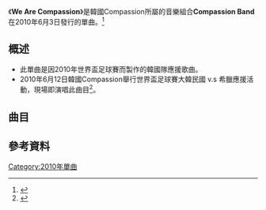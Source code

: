 {{Infobox song
| name     = We Are Compassion
| type     = [[單曲|單曲]]
| artist   = Compassion Band
| cover    = Compassionband We are Compassion.jpg
| alt      = 
| genre    = [[韓國流行音樂|韓國流行音樂]]
| released = 2010年6月3日
| label    = LOEN Entertainment
| producer = 
| length   = 7:52
}}
《'''We Are Compassion'''》是韓國Compassion所屬的音樂組合'''Compassion Band'''在2010年6月3日發行的單曲。<ref>{{cite news |language = ko |url = http://music.daum.net/album/main?album_id=498502 |title = Compassion Band(DAUM 앨범) |publisher = DAUM |date = 2010-06-03 |access-date = 2012-02-05 |archive-url = https://web.archive.org/web/20190218091118/http://music.daum.net/album/main?album_id=498502 |archive-date = 2019-02-18 |dead-url = yes }}</ref>
== 概述 ==
*此單曲是因2010年世界盃足球賽而製作的韓國隊應援歌曲。
*2010年6月12日韓國Compassion舉行世界盃足球賽大韓民國 v.s 希臘應援活動，現場即演唱此曲目<ref>{{cite news| language =ko| url =http://nownews.seoul.co.kr/news/newsView.php?id=20100613603079| title =한국컴패션, 나눔과 응원의 한마당| publisher =NTN| date =2010-06-12| accessdate =2012-02-05| archive-date =2019-02-18| archive-url =https://web.archive.org/web/20190218091118/http://nownews.seoul.co.kr/news/newsView.php?id=20100613603079}}</ref>。

==曲目==
{{Tracklist
| collapsed = 
| headline = 
| total_length =7:52

| all_writing =
| all_music = 
| all_lyrics = 
| all_arranger = 
| all_producer = 
| all_except = 

| extra_column = 

| title1          = We Are Compassion
| note1          =
| writing1 =
| lyrics1        =  [[車仁杓|車仁杓]]
| music1        =朱永勳
| arranger1 =
| producer1 = 
| extra1 =
| length1         = 3:56
| title2          =We Are Compassion(MR)
| length2         = 3:56
}}

==參考資料==
{{reflist|2}}
{{single-stub}}
[[Category:2010年單曲|Category:2010年單曲]]